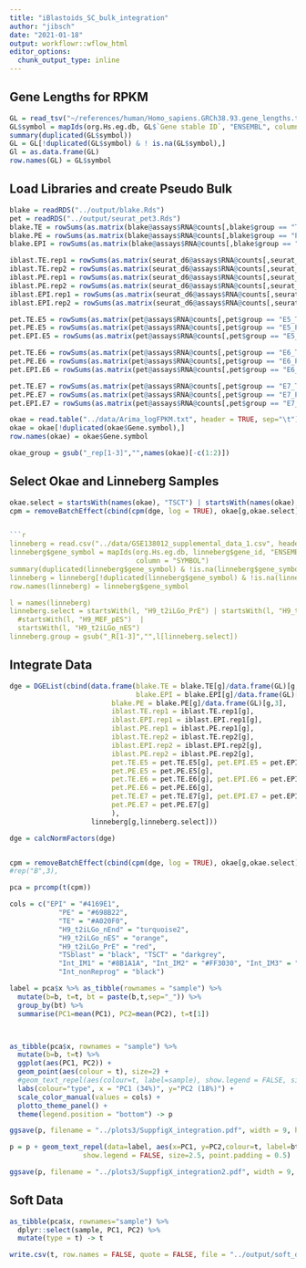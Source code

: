 ```yaml
---
title: "iBlastoids_SC_bulk_integration"
author: "jibsch"
date: "2021-01-18"
output: workflowr::wflow_html
editor_options:
  chunk_output_type: inline
---
```


## Gene Lengths for RPKM

```r
GL = read_tsv("~/references/human/Homo_sapiens.GRCh38.93.gene_lengths.tsv")
GL$symbol = mapIds(org.Hs.eg.db, GL$`Gene stable ID`, "ENSEMBL", column = "SYMBOL")
summary(duplicated(GL$symbol))
GL = GL[!duplicated(GL$symbol) & ! is.na(GL$symbol),]
Gl = as.data.frame(GL)
row.names(GL) = GL$symbol
```

## Load Libraries and create Pseudo Bulk

```r
blake = readRDS("../output/blake.Rds")
pet = readRDS("../output/seurat_pet3.Rds")
blake.TE = rowSums(as.matrix(blake@assays$RNA@counts[,blake$group == "TE"]))
blake.PE = rowSums(as.matrix(blake@assays$RNA@counts[,blake$group == "PE"]))
blake.EPI = rowSums(as.matrix(blake@assays$RNA@counts[,blake$group == "EPI"]))

iblast.TE.rep1 = rowSums(as.matrix(seurat_d6@assays$RNA@counts[,seurat_d6$cell_type2 == "TE" & seurat_d6$donor == "donor0"]))
iblast.TE.rep2 = rowSums(as.matrix(seurat_d6@assays$RNA@counts[,seurat_d6$cell_type2 == "TE" & seurat_d6$donor != "donor0"]))
iblast.PE.rep1 = rowSums(as.matrix(seurat_d6@assays$RNA@counts[,seurat_d6$cell_type2 == "PE" & seurat_d6$donor == "donor0"]))
iblast.PE.rep2 = rowSums(as.matrix(seurat_d6@assays$RNA@counts[,seurat_d6$cell_type2 == "PE" & seurat_d6$donor != "donor0"]))
iblast.EPI.rep1 = rowSums(as.matrix(seurat_d6@assays$RNA@counts[,seurat_d6$cell_type2 == "EPI" & seurat_d6$donor == "donor0"]))
iblast.EPI.rep2 = rowSums(as.matrix(seurat_d6@assays$RNA@counts[,seurat_d6$cell_type2 == "EPI" & seurat_d6$donor != "donor0"]))

pet.TE.E5 = rowSums(as.matrix(pet@assays$RNA@counts[,pet$group == "E5_TE"]))
pet.PE.E5 = rowSums(as.matrix(pet@assays$RNA@counts[,pet$group == "E5_PE"]))
pet.EPI.E5 = rowSums(as.matrix(pet@assays$RNA@counts[,pet$group == "E5_Epi"]))

pet.TE.E6 = rowSums(as.matrix(pet@assays$RNA@counts[,pet$group == "E6_TE"]))
pet.PE.E6 = rowSums(as.matrix(pet@assays$RNA@counts[,pet$group == "E6_PE"]))
pet.EPI.E6 = rowSums(as.matrix(pet@assays$RNA@counts[,pet$group == "E6_Epi"]))

pet.TE.E7 = rowSums(as.matrix(pet@assays$RNA@counts[,pet$group == "E7_TE"]))
pet.PE.E7 = rowSums(as.matrix(pet@assays$RNA@counts[,pet$group == "E7_PE"]))
pet.EPI.E7 = rowSums(as.matrix(pet@assays$RNA@counts[,pet$group == "E7_Epi"]))
```

```r
okae = read.table("../data/Arima_logFPKM.txt", header = TRUE, sep="\t")
okae = okae[!duplicated(okae$Gene.symbol),]
row.names(okae) = okae$Gene.symbol

okae_group = gsub("_rep[1-3]","",names(okae)[-c(1:2)])
```


## Select Okae and Linneberg Samples
```r
okae.select = startsWith(names(okae), "TSCT") | startsWith(names(okae), "TSblast")
cpm = removeBatchEffect(cbind(cpm(dge, log = TRUE), okae[g,okae.select]), batch = c(rep("B",3), rep("L",3), rep("P",9), rep("O",4)))


```r
linneberg = read.csv("../data/GSE138012_supplemental_data_1.csv", header=TRUE, as.is = TRUE)
linneberg$gene_symbol = mapIds(org.Hs.eg.db, linneberg$gene_id, "ENSEMBL", 
                               column = "SYMBOL")
summary(duplicated(linneberg$gene_symbol) & !is.na(linneberg$gene_symbol))
linneberg = linneberg[!duplicated(linneberg$gene_symbol) & !is.na(linneberg$gene_symbol),]
row.names(linneberg) = linneberg$gene_symbol

l = names(linneberg)
linneberg.select = startsWith(l, "H9_t2iLGo_PrE") | startsWith(l, "H9_t2iLGo_nEnd") | 
  #startsWith(l, "H9_MEF_pES")  | 
  startsWith(l, "H9_t2iLGo_nES")
linneberg.group = gsub("_R[1-3]","",l[linneberg.select])
```

## Integrate Data


```r
  

dge = DGEList(cbind(data.frame(blake.TE = blake.TE[g]/data.frame(GL)[g,3], 
                               blake.EPI = blake.EPI[g]/data.frame(GL)[g,3],
                         blake.PE = blake.PE[g]/data.frame(GL)[g,3],
                         iblast.TE.rep1 = iblast.TE.rep1[g], 
                         iblast.EPI.rep1 = iblast.EPI.rep1[g],
                         iblast.PE.rep1 = iblast.PE.rep1[g],
                         iblast.TE.rep2 = iblast.TE.rep2[g],
                         iblast.EPI.rep2 = iblast.EPI.rep2[g],
                         iblast.PE.rep2 = iblast.PE.rep2[g],
                         pet.TE.E5 = pet.TE.E5[g], pet.EPI.E5 = pet.EPI.E5[g],
                         pet.PE.E5 = pet.PE.E5[g],
                         pet.TE.E6 = pet.TE.E6[g], pet.EPI.E6 = pet.EPI.E6[g],
                         pet.PE.E6 = pet.PE.E6[g],
                         pet.TE.E7 = pet.TE.E7[g], pet.EPI.E7 = pet.EPI.E7[g],
                         pet.PE.E7 = pet.PE.E7[g]
                         ),
                    linneberg[g,linneberg.select]))

dge = calcNormFactors(dge)


cpm = removeBatchEffect(cbind(cpm(dge, log = TRUE), okae[g,okae.select]), batch = c(rep("B",3), rep("L",6), rep("P",9), rep("Lin",9), rep("O",4)))
#rep("B",3), 

pca = prcomp(t(cpm))

```


```r
cols = c("EPI" = "#4169E1", 
            "PE" = "#698B22", 
            "TE" = "#A020F0", 
            "H9_t2iLGo_nEnd" = "turquoise2",
            "H9_t2iLGo_nES" = "orange",
            "H9_t2iLGo_PrE" = "red",
            "TSblast" = "black", "TSCT" = "darkgrey",
            "Int_IM1" = "#8B1A1A", "Int_IM2" = "#FF3030", "Int_IM3" = "#F08080",
            "Int_nonReprog" = "black")

label = pca$x %>% as_tibble(rownames = "sample") %>%
  mutate(b=b, t=t, bt = paste(b,t,sep="_")) %>%
  group_by(bt) %>%
  summarise(PC1=mean(PC1), PC2=mean(PC2), t=t[1])



as_tibble(pca$x, rownames = "sample") %>% 
  mutate(b=b, t=t) %>%
  ggplot(aes(PC1, PC2)) + 
  geom_point(aes(colour = t), size=2) +
  #geom_text_repel(aes(colour=t, label=sample), show.legend = FALSE, size=1.5) +
  labs(colour="type", x = "PC1 (34%)", y="PC2 (18%)") +
  scale_color_manual(values = cols) +
  plotto_theme_panel() + 
  theme(legend.position = "bottom") -> p

ggsave(p, filename = "../plots3/SuppfigX_integration.pdf", width = 9, height=9, units = "cm")

p = p + geom_text_repel(data=label, aes(x=PC1, y=PC2,colour=t, label=bt), 
                  show.legend = FALSE, size=2.5, point.padding = 0.5) 

ggsave(p, filename = "../plots3/SuppfigX_integration2.pdf", width = 9, height=9, units = "cm")
```

## Soft Data

```r
as_tibble(pca$x, rownames="sample") %>%
  dplyr::select(sample, PC1, PC2) %>% 
  mutate(type = t) -> t

write.csv(t, row.names = FALSE, quote = FALSE, file = "../output/soft_data_table_bulk_integration_pca.csv")
```

